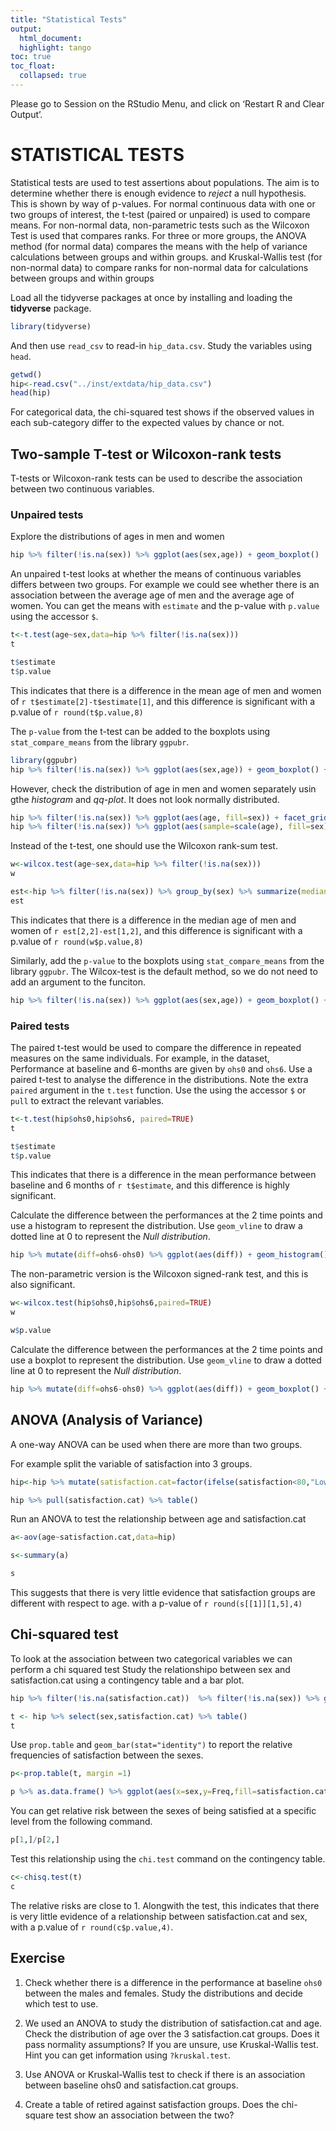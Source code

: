 ```yaml
---
title: "Statistical Tests"
output:
  html_document:
  highlight: tango
toc: true
toc_float:
  collapsed: true
---
```


Please go to Session on the RStudio Menu, and click on 'Restart R and Clear Output'.


# STATISTICAL TESTS

Statistical tests are used to test assertions about populations. The aim is to determine whether there is enough evidence to _reject_ a null hypothesis. This is shown by way of p-values. For normal continuous data with one or two groups of interest, the t-test (paired or unpaired) is used to compare means. For non-normal data, non-parametric tests such as the Wilcoxon Test is used that compares ranks. For  three or more groups, the ANOVA method (for normal data) compares the means with the help of variance calculations between groups and within groups. and Kruskal-Wallis test (for non-normal data) to compare ranks for non-normal data for calculations between groups and within groups


Load all the tidyverse packages at once by installing and loading the __tidyverse__ package.

```r
library(tidyverse)
```

And then use `read_csv` to read-in `hip_data.csv`. Study the variables using `head`.

```r
getwd()
hip<-read.csv("../inst/extdata/hip_data.csv")
head(hip)
```



For categorical data, the chi-squared test shows if the observed values in each sub-category differ to the expected values by chance or not. 

## Two-sample T-test or Wilcoxon-rank tests 

T-tests or Wilcoxon-rank tests can be used to describe the association between two continuous variables.

### Unpaired tests

Explore the distributions of ages in men and women

```r
hip %>% filter(!is.na(sex)) %>% ggplot(aes(sex,age)) + geom_boxplot()
```

An unpaired t-test looks at whether the means of continuous variables differs between two groups.  For example we could see whether there is an association between the average age of men and the average age of women. You can get the means with `estimate` and the p-value with `p.value` using the accessor `$`.


```r
t<-t.test(age~sex,data=hip %>% filter(!is.na(sex)))
t

t$estimate
t$p.value
```

This indicates that there is a difference in the mean age of men and women of `r t$estimate[2]-t$estimate[1]`, and this difference is significant with a p.value of `r round(t$p.value,8)`



The `p-value` from the t-test can be added to the boxplots using `stat_compare_means` from the library `ggpubr`.

```r
library(ggpubr)
hip %>% filter(!is.na(sex)) %>% ggplot(aes(sex,age)) + geom_boxplot() + stat_compare_means(method = "t.test")
```

However, check the distribution of age in men and women separately usin gthe _histogram_ and _qq-plot_. It does not look normally distributed.

```r
hip %>% filter(!is.na(sex)) %>% ggplot(aes(age, fill=sex)) + facet_grid(~sex) + geom_histogram()
hip %>% filter(!is.na(sex)) %>% ggplot(aes(sample=scale(age), fill=sex)) + facet_grid(~sex) + geom_qq() + geom_abline() 
```


Instead of the t-test, one should use the Wilcoxon rank-sum test.

```r
w<-wilcox.test(age~sex,data=hip %>% filter(!is.na(sex)))
w

est<-hip %>% filter(!is.na(sex)) %>% group_by(sex) %>% summarize(median=median(age,na.rm=TRUE))
est
```

This indicates that there is a difference in the median age of men and women of `r est[2,2]-est[1,2]`, and this difference is significant with a p.value of `r round(w$p.value,8)`


Similarly, add the `p-value`  to the boxplots using `stat_compare_means` from the library `ggpubr`. The Wilcox-test is the default method, so we do not need to add an argument to the funciton.

```r
hip %>% filter(!is.na(sex)) %>% ggplot(aes(sex,age)) + geom_boxplot() + stat_compare_means()
```

### Paired tests

The paired t-test would be used to compare the difference in repeated measures on the same individuals. For example, in the dataset,  Performance at baseline and 6-months are given by `ohs0` and `ohs6`. Use a paired t-test to analyse the difference in the distributions. Note the extra `paired` argument in the `t.test` function. Use the using the accessor `$` or `pull` to extract the relevant variables.


```r

t<-t.test(hip$ohs0,hip$ohs6, paired=TRUE)
t

t$estimate
t$p.value
```

This indicates that there is a difference in the mean performance between baseline and 6 months of `r t$estimate`, and this difference is highly significant.

Calculate the difference between the performances at the 2 time points and use a histogram to represent the distribution. Use `geom_vline` to draw a dotted line at 0 to represent the _Null distribution_.


```r
hip %>% mutate(diff=ohs6-ohs0) %>% ggplot(aes(diff)) + geom_histogram() +  geom_vline(xintercept = 0, lty=2) 
```

The non-parametric version is the Wilcoxon signed-rank test, and this is also significant.

```r
w<-wilcox.test(hip$ohs0,hip$ohs6,paired=TRUE)
w

w$p.value


```

Calculate the difference between the performances at the 2 time points and use a boxplot to represent the distribution. Use `geom_vline` to draw a dotted line at 0 to represent the _Null distribution_.


```r
hip %>% mutate(diff=ohs6-ohs0) %>% ggplot(aes(diff)) + geom_boxplot() +  geom_vline(xintercept = 0, lty=2)  + coord_flip() 
```



## ANOVA (Analysis of Variance)

A one-way ANOVA can be used when there are more than two groups.  

For example split the variable of satisfaction into 3 groups. 

```r
hip<-hip %>% mutate(satisfaction.cat=factor(ifelse(satisfaction<80,"Low",ifelse(between(satisfaction,80,90),"Medium","High")), levels=c("Low","Medium","High")))

hip %>% pull(satisfaction.cat) %>% table()


```

Run an ANOVA to test the relationship between age and satisfaction.cat

```r
a<-aov(age~satisfaction.cat,data=hip)

s<-summary(a)

s
```


This suggests that there is very little evidence that satisfaction groups are different with respect to age. with a p-value of `r round(s[[1]][1,5],4)`

## Chi-squared test

To look at the association between two categorical variables we can perform a chi squared test Study the relationshipo between sex and satisfaction.cat using a  contingency table and a bar plot.


```r

hip %>% filter(!is.na(satisfaction.cat))  %>% filter(!is.na(sex)) %>% ggplot(aes(sex,fill=satisfaction.cat)) + geom_bar(position="dodge")

t <- hip %>% select(sex,satisfaction.cat) %>% table()
t
```


Use `prop.table` and  `geom_bar(stat="identity")` to report the relative frequencies of satisfaction between the sexes.

```r
p<-prop.table(t, margin =1)

p %>% as.data.frame() %>% ggplot(aes(x=sex,y=Freq,fill=satisfaction.cat)) + geom_bar(stat="identity")

```
You can get relative risk between the sexes of being satisfied at a specific level from the following command.

```r
p[1,]/p[2,]
```


Test this relationship using the `chi.test` command on the contingency table.

```r
c<-chisq.test(t)
c

```

The relative risks are close to 1. Alongwith the test, this indicates that there is very little evidence of a relationship between satisfaction.cat and sex, with a p.value of `r round(c$p.value,4)`.

## Exercise

1. Check whether there is a difference in the performance at baseline `ohs0` between the males and females. Study the distributions and decide which test to use. 

2. We used an ANOVA to study the distribution of satisfaction.cat and age. Check the distribution of age over the 3 satisfaction.cat groups. Does it pass normality assumptions? If you are unsure, use Kruskal-Wallis test. Hint you can get information using `?kruskal.test`.

3. Use ANOVA or Kruskal-Wallis test to check if there is an association between baseline ohs0 and satisfaction.cat groups.

4. Create a table of retired against satisfaction groups. Does the chi-square test show an association between the two? 




